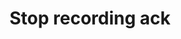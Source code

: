 ---
title: Stop recording ack
description: Payload definition for the [`stop_recording`](/api-reference/v2/live/action/stop-recording) acknowledgment.
openapi-schema: CallbackLiveStopRecordingAckMessage
---